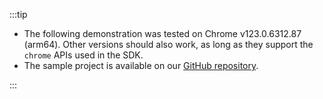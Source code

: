 :::tip

- The following demonstration was tested on Chrome v123.0.6312.87 (arm64). Other versions should also work, as long as they support the `chrome` APIs used in the SDK.
- The sample project is available on our [GitHub repository](https://github.com/logto-io/js/tree/HEAD/packages/chrome-extension-sample).

:::
